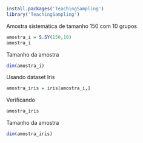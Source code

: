 ```r
install.packages('TeachingSampling')
library('TeachingSampling')
```
Amostra sistemática de tamanho 150 com 10 grupos
```r
amostra_i = S.SY(150,10)
amostra_i
```
Tamanho da amostra
```r
dim(amostra_i)
```
Usando dataset Iris
```r
amostra_iris = iris[amostra_i,]

```
Verificando
```r
amostra_iris

```
Tamanho da amostra
```r
dim(amostra_iris)
```

